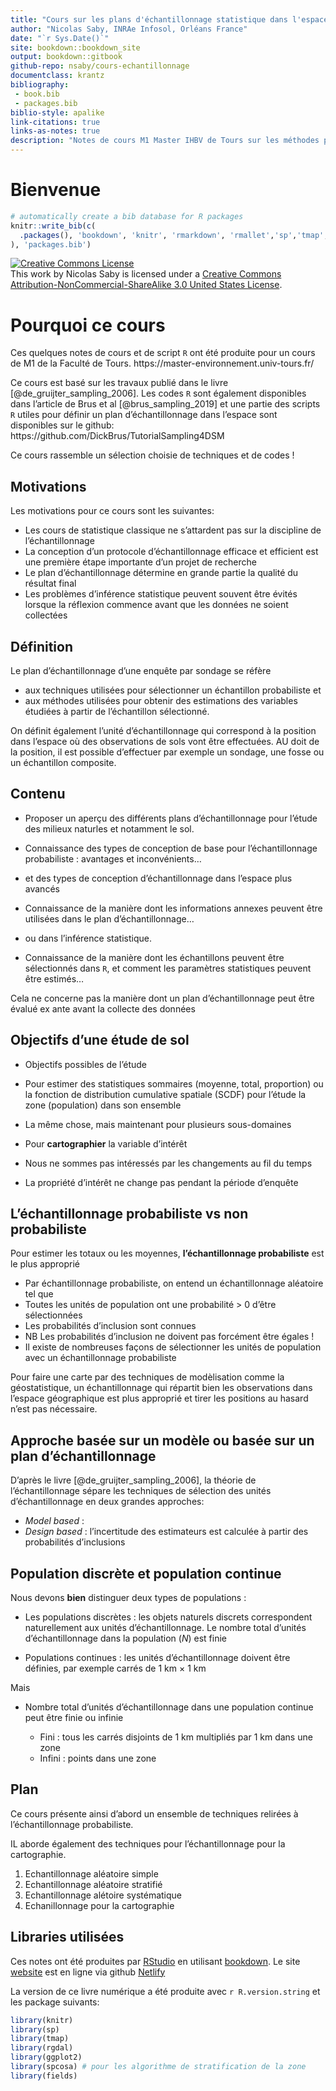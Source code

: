 ```yaml
--- 
title: "Cours sur les plans d'échantillonnage statistique dans l'espace pour l'étude des sols"
author: "Nicolas Saby, INRAe Infosol, Orléans France"
date: "`r Sys.Date()`"
site: bookdown::bookdown_site
output: bookdown::gitbook
github-repo: nsaby/cours-echantillonnage
documentclass: krantz
bibliography: 
 - book.bib
 - packages.bib
biblio-style: apalike
link-citations: true
links-as-notes: true
description: "Notes de cours M1 Master IHBV de Tours sur les méthodes pour les plans d'échantillonnage statistique dans l'espace"
---
```


Bienvenue
=========

```r
# automatically create a bib database for R packages
knitr::write_bib(c(
  .packages(), 'bookdown', 'knitr', 'rmarkdown', 'rmallet','sp','tmap','rgdal','ggplot2','spcosa','fields'
), 'packages.bib')
```

<a rel="license" href="http://creativecommons.org/licenses/by-nc-sa/3.0/us/"><img alt="Creative Commons License" style="border-width:0" src="https://i.creativecommons.org/l/by-nc-sa/3.0/us/88x31.png" /></a><br />This work by Nicolas Saby is licensed under a <a rel="license" href="http://creativecommons.org/licenses/by-nc-sa/3.0/us/">Creative Commons Attribution-NonCommercial-ShareAlike 3.0 United States License</a>.

Pourquoi ce cours {#WHY}
======================

Ces quelques notes de cours et de script `R` ont été produite pour un cours de M1 de la Faculté de Tours. https://master-environnement.univ-tours.fr/

Ce cours est basé sur les travaux publié dans le livre [@de_gruijter_sampling_2006]. Les codes `R` sont également disponibles dans l'article de Brus et al [@brus_sampling_2019] et une partie des scripts `R` utiles pour définir un plan d'échantillonnage dans l'espace sont disponibles sur le github: https://github.com/DickBrus/TutorialSampling4DSM

Ce cours rassemble un sélection choisie de techniques et de codes !


Motivations
-----------

Les motivations pour ce cours sont les suivantes:

- Les cours de statistique classique ne s'attardent pas sur la discipline de l'échantillonnage
- La conception d'un protocole d'échantillonnage efficace et efficient est une première étape importante d'un projet de recherche
- Le plan d'échantillonnage détermine en grande partie la qualité du résultat final
- Les problèmes d'inférence statistique peuvent souvent être évités lorsque la réflexion commence avant que les données ne soient collectées


Définition
-----------

Le plan d'échantillonnage d'une enquête par sondage se réfère

- aux techniques utilisées pour sélectionner un échantillon probabiliste et
- aux méthodes utilisées pour obtenir des estimations des variables étudiées à partir de l'échantillon sélectionné.

On définit également l'unité d'échantillonnage qui correspond à la position dans l'espace où des observations de sols vont être effectuées. AU doit de la position, il est possible d'effectuer par exemple un sondage, une fosse ou un échantillon composite.

Contenu
---------

- Proposer un aperçu des différents plans d'échantillonnage pour l'étude des milieux naturles et notamment le sol.

- Connaissance des types de conception de base pour l'échantillonnage probabiliste : avantages et inconvénients...

- et des types de conception d'échantillonnage dans l'espace plus avancés

- Connaissance de la manière dont les informations annexes peuvent être utilisées dans le plan d'échantillonnage...

- ou dans l'inférence statistique.

- Connaissance de la manière dont les échantillons peuvent être sélectionnés dans `R`, et comment
les paramètres statistiques peuvent être estimés...


Cela ne concerne pas  la manière dont un plan d'échantillonnage peut être évalué ex ante avant la collecte des données

Objectifs d'une étude de sol
----------------------------

* Objectifs possibles de l'étude

 + Pour estimer des statistiques sommaires (moyenne, total, proportion) ou la fonction de distribution cumulative spatiale (SCDF) pour l'étude la zone (population) dans son ensemble
 
 + La même chose, mais maintenant pour plusieurs sous-domaines
 
 + Pour **cartographier** la variable d'intérêt
 
* Nous ne sommes pas intéressés par les changements au fil du temps

* La propriété d'intérêt ne change pas pendant la période d'enquête


L'échantillonnage probabiliste vs non probabiliste
----------------------------

Pour estimer les totaux ou les moyennes, **l'échantillonnage probabiliste** est le plus
approprié

- Par échantillonnage probabiliste, on entend un échantillonnage aléatoire tel que
- Toutes les unités de population ont une probabilité > 0 d'être sélectionnées
- Les probabilités d'inclusion sont connues
- NB Les probabilités d'inclusion ne doivent pas forcément être égales !
- Il existe de nombreuses façons de sélectionner les unités de population avec un échantillonnage probabiliste


Pour faire une carte par des techniques de modèlisation comme la géostatistique, un échantillonnage qui répartit bien les observations dans l'espace géographique est plus approprié et tirer les positions au hasard n'est pas nécessaire.


Approche basée sur un modèle ou basée sur un plan d'échantillonnage
------------------------------------------------------------------

D'après le livre [@de_gruijter_sampling_2006], la théorie de l'échantillonnage sépare les techniques de sélection des unités d'échantillonnage en deux grandes approches:

* *Model based* : 
* *Design based* : l'incertitude des estimateurs est calculée à partir des probabilités d'inclusions


Population discrète et population continue
---------------------------------------

Nous devons **bien** distinguer deux types de populations :

* Les populations discrètes : les objets naturels discrets correspondent naturellement aux unités d'échantillonnage. Le nombre total d'unités d'échantillonnage dans la  population ($N$) est finie

* Populations continues : 
les unités d'échantillonnage doivent être définies, par exemple carrés de 1 km × 1 km

Mais

* Nombre total d'unités d'échantillonnage dans une population continue peut être finie ou infinie

  + Fini : tous les carrés disjoints de 1 km multipliés par 1 km dans une zone  
  + Infini : points dans une zone



Plan
------

Ce cours présente ainsi d'abord un ensemble de techniques relirées à l'échantillonnage probabiliste.

IL aborde également des techniques pour l'échantillonnage pour la cartographie.

1. Echantillonnage aléatoire simple
2. Echantillonnage aléatoire stratifié
3. Echantillonnage alétoire systématique
4. Echanillonnage pour la cartographie

Libraries utilisées
--------------------

Ces notes ont été produites par [RStudio](http://www.rstudio.com/ide/) en utilisant [bookdown](http://bookdown.org/). Le site [website](https://nsaby.github.io/cours-echantillonnage/) est en ligne via github [Netlify](http://netlify.com/)

La version de ce livre numérique a été produite avec  `r R.version.string` et les package suivants:

```r
library(knitr)
library(sp)
library(tmap)
library(rgdal)
library(ggplot2)
library(spcosa) # pour les algorithme de stratification de la zone
library(fields)
```
